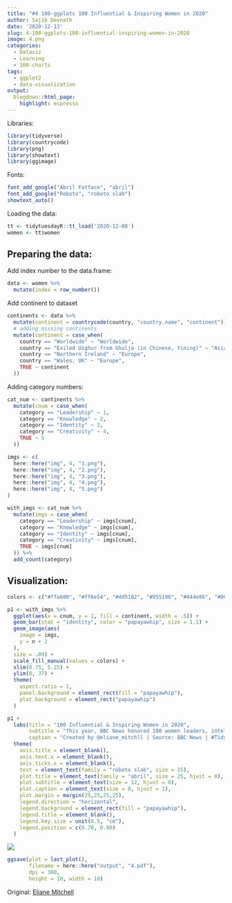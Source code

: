 ```yaml
---
title: "#4 100-ggplots 100 Influential & Inspiring Women in 2020"
author: Sajib Devnath
date: '2020-12-13'
slug: 4-100-ggplots-100-influential-inspiring-women-in-2020
image: 4.png
categories:
  - Dataviz
  - Learning
  - 100-charts
tags:
  - ggplot2
  - data-visualization
output:
  blogdown::html_page:
    highlight: espresso
---
```


Libraries:
```r
library(tidyverse)
library(countrycode)
library(png)
library(showtext)
library(ggimage)
```

Fonts:
```r
font_add_google("Abril Fatface", "abril")
font_add_google("Roboto", "roboto slab")
showtext_auto()
```

Loading the data:
```r
tt <- tidytuesdayR::tt_load('2020-12-08')
women <- tt$women
```

## Preparing the data:
Add index number to the data.frame:
```r
data <- women %>% 
  mutate(index = row_number())
```

Add continent to dataset
```r
continents <- data %>% 
  mutate(continent = countrycode(country, "country.name", "continent")) %>% 
  # adding missing continents
  mutate(continent = case_when(
    country == "Worldwide" ~ "Worldwide",
    country == "Exiled Uighur from Ghulja (in Chinese, Yining)" ~ "Asia",
    country == "Northern Ireland" ~ "Europe",
    country == "Wales, UK" ~ "Europe",
    TRUE ~ continent
  ))
```

Adding category numbers:
```r
cat_num <- continents %>% 
  mutate(cnum = case_when(
    category == "Leadership" ~ 1,
    category == "Knowledge" ~ 2,
    category == "Identity" ~ 3,
    category == "Creativity" ~ 4,
    TRUE ~ 5
  )) 
```

```r
imgs <- c(
  here::here("img", 4, "1.png"),
  here::here("img", 4, "2.png"),
  here::here("img", 4, "3.png"),
  here::here("img", 4, "4.png"),
  here::here("img", 4, "5.png")
)

with_imgs <- cat_num %>% 
  mutate(imgs = case_when(
    category == "Leadership" ~ imgs[cnum],
    category == "Knowledge" ~ imgs[cnum],
    category == "Identity" ~ imgs[cnum],
    category == "Creativity" ~ imgs[cnum],
    TRUE ~ imgs[cnum]
  )) %>% 
  add_count(category)
```


## Visualization:

```r
colors <- c("#ffa600", "#ff6e54", "#dd5182", "#955196", "#444e86", "#003f5c")

p1 <- with_imgs %>% 
  ggplot(aes(x = cnum, y = 1, fill = continent, width = .5)) +
  geom_bar(stat = "identity", color = "papayawhip", size = 1.1) + 
  geom_image(aes(
    image = imgs,
    y = n + 2
  ),
  size = .09) +
  scale_fill_manual(values = colors) +
  xlim(0.75, 5.25) +
  ylim(0, 37) +
  theme(
    aspect.ratio = 1,
    panel.background = element_rect(fill = "papayawhip"),
    plot.background = element_rect("papayawhip")
  )
```

```r

p1 + 
  labs(title = "100 Influential & Inspiring Women in 2020",
       subtitle = "This year, BBC News honored 100 women leaders, intellectuals, activists, and creatives.\nThey left a space, called Unsung Hero, to recognize the unsung heroines worldwide.",
       caption = "Created by @eliane_mitchll | Source: BBC News | #TidyTuesday Week 50 | See Github for Icons") +
  theme(
    axis.title = element_blank(),
    axis.text.x = element_blank(),
    axis.ticks.x = element_blank(),
    text = element_text(family = "roboto slab", size = 15),
    plot.title = element_text(family = "abril", size = 25, hjust = 0),
    plot.subtitle = element_text(size = 12, hjust = 0),
    plot.caption = element_text(size = 8, hjust = 1),
    plot.margin = margin(25,25,25,25),
    legend.direction = "horizontal",
    legend.background = element_rect(fill = "papayawhip"),
    legend.title = element_blank(),
    legend.key.size = unit(0.5, "cm"),
    legend.position = c(0.70, 0.90)
  )

```

![](4.png)

```r
ggsave(plot = last_plot(),
       filename = here::here("output", "4.pdf"),
       dpi = 300,
       height = 10, width = 10)
```


Original: [Eliane Mitchell](https://github.com/elianemitchell/mytidytuesdaycode/blob/main/bbcwomen2020_week50_2020.R)